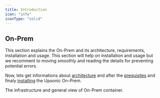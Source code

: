 ```yaml
---
title: Introduction
icon: "info"
iconType: "solid"
---
```



## On-Prem

This section explains the On-Prem and its architecture, requirements, installation and usage. This section will help on installation and usage but we recomment to moving smoothly and reading the details for preventing potential errors.

Now, lets get informations about [architecture](/on-prem/getting_started/architecture) and after the [prequisites](/on-prem/getting_started/requirements_and_prerequisites) and finaly [installing](/on-prem/getting_started/install_on_prem) the Upsonic On-Prem.


<CardGroup cols={2}>
<Card title="Architecture" icon="lightbulb" iconType="duotone" color="#ca8b04">
  The infrastructure and general view of On-Prem container.
</Card>

</CardGroup>
